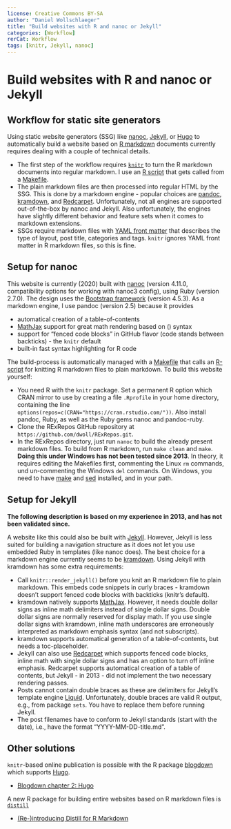 ```yaml
---
license: Creative Commons BY-SA
author: "Daniel Wollschlaeger"
title: "Build websites with R and nanoc or Jekyll"
categories: [Workflow]
rerCat: Workflow
tags: [knitr, Jekyll, nanoc]
---
```


Build websites with R and nanoc or Jekyll
=========================

Workflow for static site generators
-------------------------

Using static website generators (SSG) like [nanoc](https://nanoc.ws/), [Jekyll](https://jekyllrb.com/), or [Hugo](https://gohugo.io/) to automatically build a website based on [R markdown](https://rmarkdown.rstudio.com/) documents currently requires dealing with a couple of technical details.

 * The first step of the workflow requires [`knitr`](http://yihui.name/knitr/) to turn the R markdown documents into regular markdown. I use an [R script](https://github.com/dwoll/RExRepos/blob/master/dwKnit.R) that gets called from a [Makefile](https://github.com/dwoll/RExRepos/blob/master/Rmd/Makefile).
 * The plain markdown files are then processed into regular HTML by the SSG. This is done by a markdown engine - popular choices are [pandoc](https://pandoc.org/), [kramdown](https://kramdown.gettalong.org/), and [Redcarpet](https://github.com/vmg/redcarpet/). Unfortunately, not all engines are supported out-of-the-box by nanoc and Jekyll. Also unfortunately, the engines have slightly different behavior and feature sets when it comes to markdown extensions.
 * SSGs require markdown files with [YAML front matter](https://yaml.org/) that describes the type of layout, post title, categories and tags. `knitr` ignores YAML front matter in R markdown files, so this is fine.

Setup for nanoc
-------------------------

This website is currently (2020) built with [nanoc](http://nanoc.ws/) (version 4.11.0, compatibility options for working with nanoc3 config), using Ruby (version 2.7.0). The design uses the [Bootstrap framework](https://getbootstrap.com/) (version 4.5.3). As a markdown engine, I use pandoc (version 2.5) because it provides

 * automatical creation of a table-of-contents
 * [MathJax](https://www.mathjax.org/) support for great math rendering based on \(\LaTeX\) syntax
 * support for "fenced code blocks" in GitHub flavor (code stands between backticks) - the `knitr` default
 * built-in fast syntax highlighting for R code

The build-process is automatically managed with a [Makefile](https://github.com/dwoll/RExRepos/blob/master/Makefile) that calls an [R-script](https://github.com/dwoll/RExRepos/blob/master/dwKnit.R) for knitting R markdown files to plain markdown. To build this website yourself:

 * You need R with the `knitr` package. Set a permanent R option which CRAN mirror to use by creating a file `.Rprofile` in your home directory, containing the line `options(repos=c(CRAN="https://cran.rstudio.com/"))`. Also install pandoc, Ruby, as well as the Ruby gems nanoc and pandoc-ruby.
 * Clone the RExRepos GitHub repository at `https://github.com/dwoll/RExRepos.git`.
 * In the RExRepos directory, just run `nanoc` to build the already present markdown files. To build from R markdown, run `make clean` and `make`. **Doing this under Windows has not been tested since 2013**. In theory, it requires editing the Makefiles first, commenting the Linux `rm` commands, und un-commenting the Windows `del` commands. On Windows, you need to have [make](http://gnuwin32.sourceforge.net/packages/make.htm) and [sed](http://gnuwin32.sourceforge.net/packages/sed.htm) installed, and in your path.

Setup for Jekyll
-------------------------

**The following description is based on my experience in 2013, and has not been validated since.**

A website like this could also be built with [Jekyll](https://jekyllrb.com/). However, Jekyll is less suited for building a navigation structure as it does not let you use embedded Ruby in templates (like nanoc does). The best choice for a markdown engine currently seems to be [kramdown](http://kramdown.rubyforge.org/). Using Jekyll with kramdown has some extra requirements:

 * Call `knitr::render_jekyll()` before you knit an R markdown file to plain markdown. This embeds code snippets in curly braces - kramdown doesn't support fenced code blocks with backticks (knitr's default).
 * kramdown natively supports [MathJax](http://www.mathjax.org/). However, it needs double dollar signs as inline math delimiters instead of single dollar signs. Double dollar signs are normally reserved for display math. If you use single dollar signs with kramdown, inline math underscores are erroneously interpreted as markdown emphasis syntax (and not subscripts).
 * kramdown supports automatical generation of a table-of-contents, but needs a toc-placeholder.
 * Jekyll can also use [Redcarpet](https://github.com/vmg/redcarpet) which supports fenced code blocks, inline math with single dollar signs and has an option to turn off inline emphasis. Redcarpet supports automatical creation of a table of contents, but Jekyll - in 2013 - did not implement the two necessary rendering passes.
 * Posts cannot contain double braces as these are delimiters for Jekyll's template engine [Liquid](https://github.com/Shopify/liquid/wiki). Unfortunately, double braces are valid R output, e.g., from package `sets`. You have to replace them before running Jekyll.
 * The post filenames have to conform to Jekyll standards (start with the date), i.e., have the format "YYYY-MM-DD-title.md".

Other solutions
-------------------------

`knitr`-based online publication is possible with the R package [blogdown](https://github.com/rstudio/blogdown/) which supports [Hugo](https://gohugo.io).

 * [Blogdown chapter 2: Hugo](https://bookdown.org/yihui/blogdown/hugo.html)

A new R package for building entire websites based on R markdown files is [`distill`](https://rstudio.github.io/distill/)

 * [(Re-)introducing Distill for R Markdown](https://blog.rstudio.com/2020/12/07/distill/)
